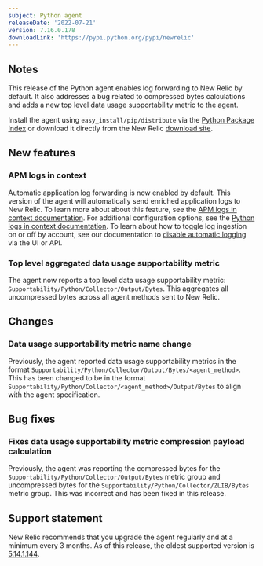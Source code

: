 ```yaml
---
subject: Python agent
releaseDate: '2022-07-21'
version: 7.16.0.178
downloadLink: 'https://pypi.python.org/pypi/newrelic'
---
```


## Notes

This release of the Python agent enables log forwarding to New Relic by default. It also addresses a bug related to compressed bytes calculations and adds a new top level data usage supportability metric to the agent.

Install the agent using `easy_install/pip/distribute` via the [Python Package Index](https://pypi.python.org/pypi/newrelic) or download it directly from the New Relic [download site](http://download.newrelic.com/python_agent/release).

## New features

### APM logs in context

Automatic application log forwarding is now enabled by default. This version of the agent will automatically send enriched application logs to New Relic. To learn more about about this feature, see the [APM logs in context documentation](https://docs.newrelic.com/docs/apm/new-relic-apm/getting-started/get-started-logs-context/). For additional configuration options, see the [Python logs in context documentation](https://docs.newrelic.com/docs/logs/logs-context/configure-logs-context-python/). To learn about how to toggle log ingestion on or off by account, see our documentation to [disable automatic logging](https://docs.newrelic.com/docs/logs/logs-context/disable-automatic-logging) via the UI or API.

### Top level aggregated data usage supportability metric

The agent now reports a top level data usage supportability metric: `Supportability/Python/Collector/Output/Bytes`. This aggregates all uncompressed bytes across all agent methods sent to New Relic.

## Changes

### Data usage supportability metric name change

Previously, the agent reported data usage supportability metrics in the format `Supportability/Python/Collector/Output/Bytes/<agent_method>`. This has been changed to be in the format `Supportability/Python/Collector/<agent_method>/Output/Bytes` to align with the agent specification.

## Bug fixes

### Fixes data usage supportability metric compression payload calculation

Previously, the agent was reporting the compressed bytes for the `Supportability/Python/Collector/Output/Bytes` metric group and uncompressed bytes for the `Supportability/Python/Collector/ZLIB/Bytes` metric group. This was incorrect and has been fixed in this release.

## Support statement

New Relic recommends that you upgrade the agent regularly and at a minimum every 3 months. As of this release, the oldest supported version is [5.14.1.144](https://docs.newrelic.com/docs/release-notes/agent-release-notes/python-release-notes/python-agent-5141144/).


